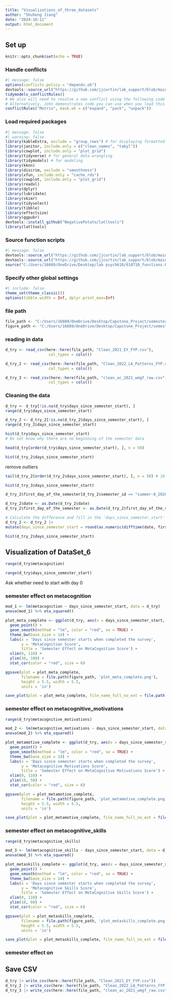 ```yaml
---
title: "Visualizations_of_three_datasets"
author: "Shuheng Jiang"
date: "2024-10-11"
output: html_document
---
```

## Set up
```r
knitr::opts_chunk$set(echo = TRUE)
```

### Handle conflicts
```r
#| message: false
options(conflicts.policy = "depends.ok")
devtools::source_url("https://github.com/jjcurtin/lab_support/blob/main/fun_ml.R?raw=true")
tidymodels_conflictRules()
# We also will need to resolve a new conflict using the following code
# Alternatively, John demonstrates code you can use when you load this library to prevent conflicts
conflictRules("Matrix", mask.ok = c("expand", "pack", "unpack"))
```

### Load required packages 
```r
#| message: false
#| warning: false
library(kableExtra, exclude = "group_rows") # for displaying formatted tables w/ kbl()
library(janitor, include.only = c("clean_names", "tabyl"))
library(cowplot, include.only = "plot_grid")
library(tidyverse) # for general data wrangling
library(tidymodels) # for modeling
library(kknn)
library(discrim, exclude = "smoothness")
library(xfun, include.only = "cache_rds")
library(cowplot, include.only = "plot_grid")
library(readxl)
library(dplyr)
library(lubridate)
library(skimr)
library(tidyselect)
library(tibble)
library(effectsize)
library(ggpubr)
devtools::install_github("NegativePotato/latltools")
library(latltools)
```


### Source function scripts
```r
#| message: false
devtools::source_url("https://github.com/jjcurtin/lab_support/blob/main/fun_plots.R?raw=true")
devtools::source_url("https://github.com/jjcurtin/lab_support/blob/main/fun_eda.R?raw=true")
source("C:/Users/16089/OneDrive/Desktop/lab psych610/610710_functions.R")
```

### Specify other global settings
```r
#| include: false
theme_set(theme_classic())
options(tibble.width = Inf, dplyr.print_max=Inf)
```

### file path
```r
file_path <- "C:/Users/16089/OneDrive/Desktop/Capstone_Project/semester_effect/raw_data_3"
figure_path <- "C:/Users/16089/OneDrive/Desktop/Capstone_Project/semester_effect/figures_3"
```

### reading in data
```r
d_try <- read_csv(here::here(file_path, "Clean_2021_EY_FYP.csv"), 
                   col_types = cols())
```

```r
d_try_2 <- read_csv(here::here(file_path, "Clean_2022_LA_Patterns_FYP.csv"), 
                   col_types = cols())
```

```r
d_try_3 <- read_csv(here::here(file_path, "clean_ac_2021_wmgf_raw.csv"), 
                   col_types = cols())
```

### Cleaning the data


```r
d_try <- d_try[!is.na(d_try$days_since_semester_start), ]
range(d_try$days_since_semester_start)
```
```r
d_try_2 <- d_try_2[!is.na(d_try_2$days_since_semester_start), ]
range(d_try_2$days_since_semester_start)
```
```r
hist(d_try$days_since_semester_start)
# Do not know why there are no beginning of the semester data
```



```r
head(d_try[order(d_try$days_since_semester_start), ], n = 50) 
```


```r
hist(d_try_2$days_since_semester_start)
```

remove outliers
```r
tail(d_try_2[order(d_try_2$days_since_semester_start), ], n = 50) # 10 highest values
```

```r
hist(d_try_3$days_since_semester_start)
```

```r
d_try_2$first_day_of_the_semester[d_try_2$semester_id == "summer-8_2020" & is.na(d_try_2$first_day_of_the_semester)] <- "2022-06-20"
```

```r
d_try_2$date <- as.Date(d_try_2$date)
d_try_2$first_day_of_the_semester <- as.Date(d_try_2$first_day_of_the_semester)

# Calculate the difference and fill in the 'days_since_semester_start' column
d_try_2 <- d_try_2 |>
mutate(days_since_semester_start = round(as.numeric(difftime(date, first_day_of_the_semester, units = "days"))))
```


```r
hist(d_try_2$days_since_semester_start)
```



## Visualization of DataSet_6

```r
range(d_try$metacognition)
```
```r
range(d_try$days_since_semester_start)
```
Ask whether need to start with day 0 

### semester effect on metacognition
```r
mod_1 <- lm(metacognition ~ days_since_semester_start, data = d_try)
anova(mod_1) %>% eta_squared()

plot_meta_complete <- ggplot(d_try, aes(x = days_since_semester_start, y = metacognition)) +
  geom_point() +
  geom_smooth(method = "lm", color = "red", se = TRUE) +
  theme_bw(base_size = 14) + 
  labs(x = 'Days since semester starts when completed the survey', 
       y = 'MetaCognition Score', 
       title = 'Semester Effect on MetaCognition Score') +
  xlim(0, 110) +
  ylim(30, 100) +
  stat_cor(color = "red", size = 6) 

ggsave(plot = plot_meta_complete, 
       filename = file.path(figure_path, 'plot_meta_complete.png'), 
       height = 5.5, width = 5.5,
       units = 'in')  
```


```r
save_plot(plot = plot_meta_complete, file_name_full_no_ext = file.path(figure_path, "plot_meta_complete"), width = 7, height = 7, units = 'in')
```

### semester effect on metacognitive_motivations

```r
range(d_try$metacognitive_motivations)
```

```r
mod_2 <- lm(metacognitive_motivations ~ days_since_semester_start, data = d_try)
anova(mod_2) %>% eta_squared()

plot_metamotive_complete <- ggplot(d_try, aes(x = days_since_semester_start, y = metacognitive_motivations)) +
  geom_point() +
  geom_smooth(method = "lm", color = "red", se = TRUE) +
  theme_bw(base_size = 14) + 
  labs(x = 'Days since semester starts when completed the survey', 
       y = 'Metacognitive Motivations Score', 
       title = 'Semester Effect on MetaCognitive Motivations Score') +
  xlim(0, 110) +
  ylim(10, 50) +
  stat_cor(color = "red", size = 6) 

ggsave(plot = plot_metamotive_complete, 
       filename = file.path(figure_path, 'plot_metamotive_complete.png'), 
       height = 5.5, width = 5.5,
       units = 'in')  
```

```r
save_plot(plot = plot_metamotive_complete, file_name_full_no_ext = file.path(figure_path, "plot_metamotive_complete"), width = 7, height = 7, units = 'in')
```


### semester effect on metacognitive_skills
```r
range(d_try$metacognitive_skills)
```

```r
mod_3 <- lm(metacognitive_skills ~ days_since_semester_start, data = d_try)
anova(mod_3) %>% eta_squared()

plot_metaskills_complete <- ggplot(d_try, aes(x = days_since_semester_start, y = metacognitive_skills)) +
  geom_point() +
  geom_smooth(method = "lm", color = "red", se = TRUE) +
  theme_bw(base_size = 14) + 
  labs(x = 'Days since semester starts when completed the survey', 
       y = 'Metacognitive Skills Score', 
       title = 'Semester Effect on MetaCognitive Skills Score') +
  xlim(0, 110) +
  ylim(10, 60) +
  stat_cor(color = "red", size = 6) 

ggsave(plot = plot_metaskills_complete, 
       filename = file.path(figure_path, 'plot_metaskills_complete.png'), 
       height = 5.5, width = 5.5,
       units = 'in')  
```


```r
save_plot(plot = plot_metaskills_complete, file_name_full_no_ext = file.path(figure_path, "plot_metaskills_complete"), width = 7, height = 7, units = 'in')
```
### semester effect on 



## Save CSV
```r
d_try |> write_csv(here::here(file_path, "Clean_2021_EY_FYP.csv"))
d_try_2 |> write_csv(here::here(file_path, "Clean_2022_LA_Patterns_FYP.csv"))
d_try_3 |> write_csv(here::here(file_path, "clean_ac_2021_wmgf_raw.csv"))
```


